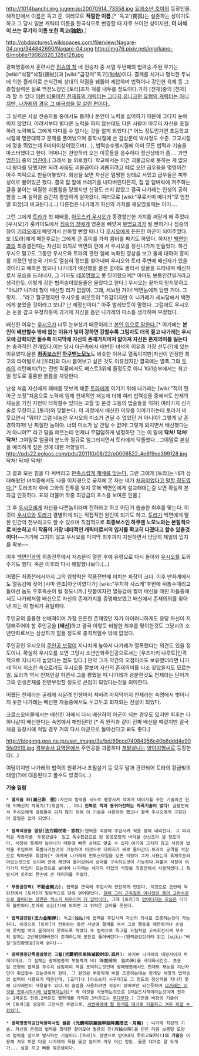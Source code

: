 http://1014banchi.img.jugem.jp/20070914_73358.jpg
[[요괴소년 호야]]의 등장인물. 해적판에서 이름은 독고 준. 여러모로 '''적절한 이름'''.[* '독고'(獨孤)는 실존하는 성이기도 하고 그 당시 일본 캐릭터 이름을 한국식으로 변경할 때 자주 쓰이던 성이지만, '''이 녀석이 쓰는 무기의 이름 또한 독고(独鈷).''']

http://obdpictures1.wikispaces.com/file/view/Nagare-04.png/344842690/Nagare-04.png
http://img76.pixiv.net/img/kano-6/mobile/19082820_128x128.jpg

광패명종에서 훈련시킨 [[짐승의 창]] 네 전승자 중 서열 두번째의 법력승.주된 무기는 [wiki:"석장"석장(錫杖)]과 [wiki:"금강저"독고](独鈷)이다. 결계를 치거나 명석한 두뇌에 의한 플레이로 순식간에 상대의 약점을 꿰뚫어 제압하며 법력이나 강인한 육체 등 그 종합실력은 실로 백전노장인 [토라]조차 혀를 내두를 정도이다.가히 [천재]중의 [천재]라 할 수 있다 [http://d.hatena.ne.jp/tyokorata/20091026/1256583148 이런 비뚤어진 천재류의 캐릭터는 그다지 유니크한 유형의 캐릭터는 아니지만, 나가레의 경우 그 비극성을 잘 살린 편이다.].
 
그 실력은 사실 전승자들 중에서도 톱이나 본인이 노력을 싫어하기 때문에 그다지 눈에 띄지 않았다. 어려서부터 별다른 노력을 하지 않는데도 다른 사람이 아무리 자신을 초월하려 노력해도 그에게 다다를 수 없다는 것을 알게 되었다.[* 어느 정도인가면 초등학교 시절에 명문대학교 문제를 풀어냈으며 중학시절에 쓴 감상문이 박사정도 수준. 고교시절에 껑충 뛰었는데 8미터이상이였으며(…), 법력승수행시절에 이미 모든 법력과 기술을 마스터했다고 한다. 어머니는 찬양하러 오는 이웃들을 응수하다 정신상태가 좀…. 과연 [[엄친아]] 중의 [[엄친아]].] 그래서 늘 외로웠다. 학교에서는 이건 괴물급으로 못하는 게 없으니 왕따를 당했지만 되려 싸움도 괴물급이라 괴롭히려고 떼로 오던 급우들을 몇명이건 아주 피떡으로 만들어놓았다. 회상을 보면 자신은 멀쩡한 상태로 서있고 급우들은 피투성이로 뻗어있곤 했다. 결국 집 앞에 쓰레기를 내다버린다든지, 집 앞 담벼락에 저주하는 글을 붙이는 찌질한 괴롭힘을 당했지만 신경도 쓰지 않았고 결국 나가레는 인생의 공허함을 느껴 실력을 숨긴채 평범하게 살아왔다. 여러모로  [wiki:"쿠로카미 메다카"모 엄친딸 회장]과 비교된다.(…) 다른점은 나가레가 자신의 가치를 깨달았을때는 이미…. 

그런 그에게 [[토라]]가 첫 패배를, [[아오츠키 우시오]]가 동경할만한 가치를 깨닫게 해 주었다.[우시오]가 홋카이도에서 [[짐승의 창]]에게 영혼을 빼앗겨 [[무명요괴]]가 될 뻔하거나 짐승의 창이 [[키리오]]에게 빼앗겨서 산화할 뻔할 때나 다 [[우시오]]에게 든든한 아군이 되어주었다. 또 [토라]에게 패한후로는 그에게 큰 흥미를 가져 콤비를 짜기도 하였다. 하지만 [[백면인]]과의 최종결전때는 자신의 의지로 백면의 편에 서 우시오를 정신나가게 만들었다. 하긴 우시오 말고도 그동안 우시오와 토라의 관련 일에 녹화된 영상을 보고 둘에 대하여 흥미를 가졌던 방송국 기자도 열심히 정보를 찾아내며 우시오와 토라 주변에 배신자가 있을 것이라고 예측은 했으나 나가레가 배신했을 줄은 꿈에도 몰라서 얼굴을 드러내며 배신자로서 모습을 드러내자, 그 기자도 [[데꿀멍]]했고 못 믿어했으며[* 아마도 보통인간일거라고 생각한듯. 이렇게 강한 법력승이였을줄은 몰랐다고 한다.] 우시오는 끝까지 믿지못하고 "아냐!? 나가레 형이 배신할 리가 없잖아. 그래, 세뇌된 거야! 백면놈에게 당한 거야. 그렇지....."라고 절규했지만 우시오를 비웃듯이 "유감이지만 이 나가레가 세뇌당해서 백면에게 붙었을 것이라고 보냐? 난 제정신이다." 아주 벌레보듯이 말했다. 그럼에도 우시오는 눈을 감고 부정하듯이 과거에 자신을 돕던 나가레의 미소를 생각하며 부정했다.

배신한 이유는 [[우시오]]가 너무 눈부셨기 때문이라고 [http://blog-imgs-30-origin.fc2.com/k/a/k/kakopipe/ut30_01.jpg 본인 입으로 말한다.][* 여기에는 '''본인이 배반할수 밖에 없는 이유가 빛이 강하면 강할수록 그림자도 더욱 짙고 나가레는 우시오에 감화되면 될수록 마지막에 자신의 존재가치마저 얇아져 자신은 존재의미를 잃는다'''는 충격적인 전개였다.이는 당시 아군측에서 배반한 녀석의 이유중 가장 선두(?)에 있는 이유였다.물론 '''[[최종보스]]인 [[하쿠멘노모노]]'''도 비슷한 이유로 열폭이지만]자신이 인정한 최고의 라이벌로서 [토라]와 다시 붙어보고 싶은 것도 이유겠지만 결국에는 열폭.그와 [[토라]]의 리턴매치(?)는 전반 작품에서도 베스트3위에 들정도로 아니 1대1승부에서는 최고일 정도로 훌륭한 볼륨을 자랑한다. 

난생 처음 자신에게 패배를 맛보게 해준 [[토라]]에게 이기기 위해 나가레는 [wiki:"적이 된 아군 보정"처음으로 노력에 임해 천재적인 재능에 더해 여러 법력승들 중에서도 천재의 재능을 가진 자만이 터득할수 있다는 고월 및 온갖 고등의 법술들을 익혀] 여러가지 신기술로 무장하고 [토라]와 맞붙는다. 이 과정에서 배신한 이유를 이야기하는데 토라가 비웃으면서 "뭐야? 그럼 네놈은 우시오의 미소가 견딜 수 없었던 거 아니야? 그렇게 날 존경하지마! 난 찌질한 놈이야. 너의 미소가 날 견딜 수 없어! 그렇게 외치면서 배신했다는 거 아니야?" 라고 말을 퍼붓는데 언제나 무덤덤하게 냉정하던 그는 이 말에 '''닥쳐! 닥쳐! 닥쳐!''' 그야말로 얼굴이 분노와 절규로 일그러지면서 토라에게 닥돌했다...그야말로 본심을 예리하게 짚은 것에 대한 저항일까..
http://pds22.egloos.com/pds/201110/08/22/e0006522_4e8f9ee399128.jpg
닥쳐! 닥쳐! 닥쳐!

그 결과 모든 힘을 다 써버리고 [http://pic.prcm.jp/gazo/cCi/3MJQD0.jpeg 만족스럽게 패배를 맞는다.] 그런 그에게 [토라]는 내가 상대해왔던 녀석중에서도  나를 이지경으로 궁지에 몬 자는 네가 [http://blog-imgs-30-origin.fc2.com/k/a/k/kakopipe/ut30_03.jpg 처음이었다고 말할 정도였다.][* 토라조차 후에 그와의 전투를 잊지 못해 백면인에게 설교해대는걸 보면 확실히 본좌급 인듯하다. 표와 더불어 작중 최강급의 포스를 보여준 인물.]
 
그 후 [[우시오]]에게 자신을 나쁜놈이라며 전하라고 하고 어딘가 씁슬한 최후를 맞는다. 이것이 [[우시오]]와 [[토라]]가 결별하게 되는 직접적인 원인이 되기도 하고, [[토라]]가 백면에게 말한 인간의 전부라고도 할 수 있으며 직접적으로 '''최종보스인 하쿠멘 노모노와는 본질적으로 비슷하고 이 작품의 가장 네타적인 캐릭터로서의 입지를 확고히 다졌다고 할수 있을것이다!'''~~거기에 그치지 않고 우시오를 마지막 최후까지 지원하면서 당당히 제일의 입지를 확보~~ 

이후 [[백면인]]과의 최종전투에서 저승문이 열린 후에 유령으로 다시 돌아와 [[우시오]]를 도와주기도 했다. 죽은 이후라 다시 해탈했나보다.(…)

어쨌든 최종전에서까지 그의 영향력은 작품전반에 미치는 파장이 크다. 이후 만화계에서도 열등감에 젖어 [시마 렌조|아군이였다가] [wiki:"우치하 사스케"후반에 뒤통수때리고 돌아선 놈도 우후죽순이 될 정도니까.]  덧붙이자면 열등감에 쩔어 배신을 때린 자들중에서도 나가레처럼 배신으로 자신의 존재가치를 증명해보였고  배신에서 존재의의를 찾아낸 자는  이 형씨가 유일하다.


주인공의 훌륭한 선배격이며 가장 든든한 존재였던 자가 아이러니하게도 응당 자신이 지탱해주어야 할 주인공을 '''[배신]'''하고 결국 이렇듯 비참한 최후를 맞이한것도 그당시의 소년만화로서는 상상하기 힘들 정도로 충격적일수 밖에 없었다.

주인공인 우시오의 [[주인공 보정]]이 지나치게 높아서 나가레가 열폭했다는 의견도 있을 정도이니. 확실히 우시오를 보면 그당시 소년만화주인공으로서는 [우즈마키 나루토|인격적으로 지나치게 높았다는 점도 있다.] 만약 그가 약간의 오점이라도 보유했더라면 나가레 역시 최소한 속으로라도 우시오를 깔보며 자신의 존재의미를 다소 찾았을지도 모르는 일. 토라가 역시 천재인걸 하면서 그를 평했을 때 나가레가 광분한것도 천재라는 단어가 그의 인생존재를 전면부정할 정도로 큰짐이 되었다는것을 의미한다.  
  
어쨌든 천재라는 굴레에 시달려 인생마저 져버려 마지막까지 천재라는 숙명에서 벗어나지 못한 나가레는 배신한 자들중에서도 두고두고 회자되는 전설이 되었다.

크로스오버물에서는 배신한 자에서 다시 배신하여 아군이 되는 경우도 있지만 최후는 다 하나같이 배신한다는 숙명에서 해방된다! [* 즉 원작과 같이 진짜 배신을 때렸지만 결국 처음 등장시에  적일 경우 거의 다시 아군으로 돌아선다고 봐도 좋다.]

http://blogimg.goo.ne.jp/user_image/3e/bd/69ccd74084956c40b6ddd4e905fe9519.jpg
[[격부술사 요역문]]에서 주인공을 괴롭히다 [[개발살]]나는 [[양아치]]형씨로 등장한다(...)

여담이지만 나가레의 법력의 원류거나 초필살기 등 모두 달과 관련되어 토라의 황금빛의 태양(?)에 대응된다고 볼수도 있겠다(...)                          
 
'''기술 일람'''

 * '''멸지술 파(滅己術　捌)''':자신의 법력을 극도로 팽창시켜 적에게 데미지를 주는 기술이긴 한데 어째선지 자폭기(?)취급이... 아니 '''진짜로 적과 동귀어진하는 자폭기술이 맞다!''' 골렘전에서 우시오에게 걸림돌이 되지 않기 위해 이 기술을 사용하려 했으나 결국 우시오에게 구원되어 쓸일은 없게 되었다. 
 
 * '''법력석장술 염장(法力錫杖術・念杖)''':법력을 석장에 주입시켜 적을 향해 내리친다. 그 파괴력은 자동차를　두동강낼수　있고 특수합금으로 된 항공모함의 바닥을 산산조각 낼 정도이다. 석장이 특제라 늘어나기 때문에 빠른 상대도 맞출 수 있다.여기에 그치지 않고 석장에 법력을 주입하여 폭발시키는것이 가능하며 이것으로 데미지가 배로 들어간다.토라의 공격을 석장으로 막아낸후 휘감아[* 아키바 나가레의 전투스타일을 보면 석장이 그가 사용는데 특제주문되어있는것으로 보이며 안에 체인이 들어있어서 상대를 구속하는것이 가능하다.더불어 석장이 여러가지 타입이 있는것으로 보이며 나가레는 세가지 타입의 석장을 최종전에서 사용하였다.] 폭발시켜 토라의 한손에 큰 데미지를 주었다.     
 
 * '''부동금강력( 不動金剛力)''': 법력을 근육에 주입시켜 단단하게 만든다. 이것으로 초반에 육탄전에서 [토라]가 일방적으로 당해 얻어맞았다. [http://i5.mangareader.net/ushio-and-tora/275/ushio-and-tora-2055445.jpg 원래 그리 근육질은 아니었던 몸이 교라수준으로 불어나는 장면은 썩소가 어우러져 더 압박이다.] 그때 [토라]의 [http://i9.mangareader.net/ushio-and-tora/275/ushio-and-tora-2055451.jpg 얻어터지는 모습은] 더더욱 볼만하다.토라의 소감(?)에 의하면 그 위력은 교라를 웃돈다.
 
 * '''법력금강탄(法力金剛弾)''': 독고(独鈷)에 법력을 주입시켜 자신의 의사로 조종하는것이 가능하다. 이것으로 [토라]가 전투하는 동안 사방에 결계를 쳐서 그의 행동을 제한하거나 손발에 못처럼 박아 움직이지 못하도록 하였다.또 법력으로 독고를 드릴처럼 고속회전시켜 무수히 발하는 2번째강화버젼이 존재하는데 모든걸 뚫어버린다~~(법력금강탄이라 읽고 [wiki:"버질"원진환영검]이라 쓴다)~~
  
 * '''광패명종단독멸살봉인 고월(光覇明宗単独滅殺封印.孤月)''': 아키바 나가레의 대명사이자 트레이마크. 그 실체는 광패명종의 부동박계 비( 降魔縛呪　朏の陣)를 극대화시킨것. 초승달 모양의 법력을 무수히 남발하여 적을 포박하는것인데 광패명종에서도 천재의 재능을 지닌자만이 취급할수 있는것이라 한다. 그 원인은 부동박계 비를 조종하는데는 한개당 세명의 법력승의 법력이 사용되기 때문인데, [교라]나 [아오츠키 시구레]도 그 정도의 정신력을 지니지 못해 나가레만이 사용할수 있다.이 술법을 사용하려면 석장이 있어야만 되는듯하며 [http://i20.mangareader.net/ushio-and-tora/276/ushio-and-tora-2079871.jpg 나가레는 이것을 전투시작시에 남발해대는데][* 즉 이것을 사용하는것으로 1라운드시작이라는것이며 전과는 1라운드 전중.2라운드 팔한개를 가져감.3라운드는 [[무다무다]].] 그만큼 비장의 기술이며 [토라]를 상당히 고전시킨 주범으로, [http://i18.mangareader.net/ushio-and-tora/276/ushio-and-tora-2079873.jpg 세번째에야 팔 한개를 대가로 지불하고 겨우 피할 수 있었다.]
 
 * '''광패명종최강단독항마사법 월륜 (光覇明宗最強単独降魔捨法・月輪)''' : 나가레 최강의 기술. 자신의 온몸의 법력을 최대한 끌어모아 월륜의 진(月輪の陣)을 만든 다음 보름달 모양의 법력을 앞으로 발사하는 기술이다.[토라]도 정면으로 받아내지 못하고''' 요가(!)의 기술'''을 이용해 겨우 피한 다음 나가레의 목을 물고 늘어져 겨우 이긴 정도. 물론 대가로 팔 두개가... 살을 주고 뼈를 깎은셈이다. 
                                          
